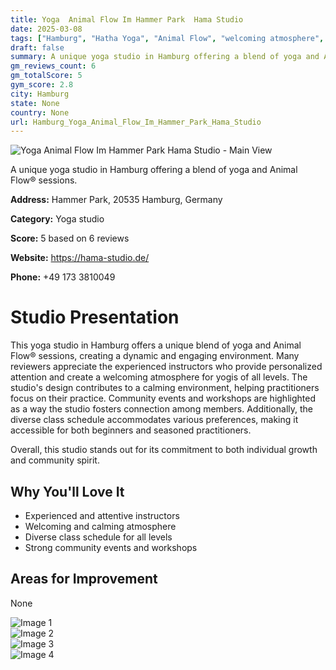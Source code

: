 ```yaml
---
title: Yoga  Animal Flow Im Hammer Park  Hama Studio
date: 2025-03-08
tags: ["Hamburg", "Hatha Yoga", "Animal Flow", "welcoming atmosphere", "community-focused", "Hamburg"]  
draft: false
summary: A unique yoga studio in Hamburg offering a blend of yoga and Animal Flow® sessions.
gm_reviews_count: 6
gm_totalScore: 5
gym_score: 2.8
city: Hamburg
state: None
country: None
url: Hamburg_Yoga_Animal_Flow_Im_Hammer_Park_Hama_Studio
---
```


<div className="aspect-[16/9] relative my-8">
  <img 
    src="https://lh5.googleusercontent.com/p/AF1QipOqmteAaICulldsNrWXPw1MdnjLABT_fUERCHi2=w1920-h1080-k-no"
    alt="Yoga  Animal Flow Im Hammer Park  Hama Studio - Main View"
    className="object-cover absolute inset-0 w-full h-full rounded-lg"
  />
</div>

A unique yoga studio in Hamburg offering a blend of yoga and Animal Flow® sessions.

**Address:** Hammer Park, 20535 Hamburg, Germany

**Category:** Yoga studio

**Score:** 5 based on 6 reviews

**Website:** https://hama-studio.de/

**Phone:** +49 173 3810049

# Studio Presentation

This yoga studio in Hamburg offers a unique blend of yoga and Animal Flow® sessions, creating a dynamic and engaging environment. Many reviewers appreciate the experienced instructors who provide personalized attention and create a welcoming atmosphere for yogis of all levels. The studio's design contributes to a calming environment, helping practitioners focus on their practice. Community events and workshops are highlighted as a way the studio fosters connection among members. Additionally, the diverse class schedule accommodates various preferences, making it accessible for both beginners and seasoned practitioners.

Overall, this studio stands out for its commitment to both individual growth and community spirit.

## Why You'll Love It

- Experienced and attentive instructors
- Welcoming and calming atmosphere
- Diverse class schedule for all levels
- Strong community events and workshops

## Areas for Improvement

None

<div className="grid grid-cols-1 xl:grid-cols-2 gap-4 my-8">
<div className="aspect-[4/3] relative"><img src="https://lh5.googleusercontent.com/p/AF1QipOv0lE9xwXe_-IByBJg8qVonusdx-BQwt8Smhjs=w1920-h1080-k-no" alt="Image 1" className="object-cover absolute inset-0 w-full h-full rounded-lg" /></div>
<div className="aspect-[4/3] relative"><img src="https://lh5.googleusercontent.com/p/AF1QipOBp33DFNtlf9_8FvZ6JU8G1Sk0wa0mTFG72cS3=w1920-h1080-k-no" alt="Image 2" className="object-cover absolute inset-0 w-full h-full rounded-lg" /></div>
<div className="aspect-[4/3] relative"><img src="https://lh5.googleusercontent.com/p/AF1QipPnHtFyvnWmoNHInmkFdfBHuii_75cyaCIXZjuW=w1920-h1080-k-no" alt="Image 3" className="object-cover absolute inset-0 w-full h-full rounded-lg" /></div>
<div className="aspect-[4/3] relative"><img src="https://lh5.googleusercontent.com/p/AF1QipMMr4SvGZxjXho5qkGx0tcPglgeySFbr32VqTyJ=w1920-h1080-k-no" alt="Image 4" className="object-cover absolute inset-0 w-full h-full rounded-lg" /></div>
</div>